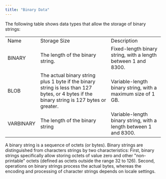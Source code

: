 ```yaml
---
title: "Binary Data"
---
```


<div id="binary_data" class="registered_link"></div>

The following table shows data types that allow the storage of binary strings:

|           |                                                                                                                                            |                                                                  |
| --------- | ------------------------------------------------------------------------------------------------------------------------------------------ | ---------------------------------------------------------------- |
| Name      | Storage Size                                                                                                                               | Description                                                      |
| BINARY    | The length of the binary string.                                                                                                           | Fixed-length binary string, with a length between 1 and 8300.    |
| BLOB      | The actual binary string plus 1 byte if the binary string is less than 127 bytes, or 4 bytes if the binary string is 127 bytes or greater. | Variable-length binary string, with a maximum size of 1 GB.      |
| VARBINARY | The length of the binary string                                                                                                            | Variable-length binary string, with a length between 1 and 8300. |

A binary string is a sequence of octets (or bytes). Binary strings are distinguished from characters strings by two characteristics: First, binary strings specifically allow storing octets of value zero and other "non-printable" octets (defined as octets outside the range 32 to 126). Second, operations on binary strings process the actual bytes, whereas the encoding and processing of character strings depends on locale settings.
